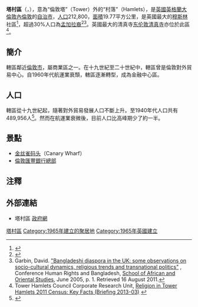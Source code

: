 {{noteTA
|G1=UK Places
|G2=Unit
|T=zh-hant:塔村倫敦自治市;zh-tw:哈姆雷特塔倫敦自治市;zh-hk:塔村區;zh-hans:陶尔哈姆莱茨区;zh-mo:塔村區;
|1=zh-hant:塔村倫敦自治市;zh-tw:哈姆雷特塔倫敦自治市;zh-hk:塔村區;zh-hans:陶尔哈姆莱茨区;zh-mo:塔村區;
}}
{{Infobox London Borough 
|name=塔村區
|en_name=London Borough of Tower Hamlets
|short_name=Tower Hamlets
|imagename = Image:Tower Hamlets in Greater London.svg
|status = [[倫敦自治市|倫敦自治市]]
|area_rank = 348
|area_km2= 19.77
|ons_code= 00BG
|adminhq = Clove Crescent, Blackwallt
|ethnicity = 
|url = {{url|http://www.towerhamlets.gov.uk}}
|leadership= Leader & Cabinet
|mayor=Shafiqul Haque
|mps=Jim Fitzpatrick<br />George Galloway
|gla_constituency   = City and East London
|gla_member=John Biggs
}}
'''塔村區'''（{{lang-en|London Borough of Tower Hamlets}}，{{audio|En-uk-LBTowerHamlets.ogg|{{ipa|/lʌndən bʌɹə ɒv ˈtaʊə ˌhæmlɪts}}/}}），意為“倫敦塔”（Tower）外的“村落”（Hamlets），是[[英國|英國]][[英格蘭|英格蘭]][[大倫敦|大倫敦]][[內倫敦|內倫敦]]的[[倫敦自治市|自治市]]，[[人口|人口]]212,800，[[面積|面積]]19.77平方公里，是英國最大的[[穆斯林|穆斯林]]社區<ref name="auto">{{cite web|url=http://www.banglastories.org/about-the-project/the-locations/tower-hamlets.html|title=Bangla Stories|work=banglastories.org|access-date=2021-08-17|archive-date=2021-05-25|archive-url=https://web.archive.org/web/20210525085410/http://www.banglastories.org/about-the-project/the-locations/tower-hamlets.html|dead-url=no}}</ref>，超過30%人口為[[孟加拉裔英國人|孟加拉裔]]<ref name="auto1">{{cite book|last1=Eade|first1=John|editor1-last=Metcalf|editor1-first=Barbara Daly|title=Making Muslim Space in North America and Europe|date=1996|publisher=[[University_of_California_Press|University of California Press]]|location=Berkeley|isbn=0520204042|url=https://archive.org/details/makingmuslimspac0000unse|access-date=19 April 2015|chapter=Nationalism, Community, and the Islamisation of Space in London|quote=As one of the few mosques in Britain permitted to broadcast calls to prayer (azan), the mosque soon found itself at the centre of a public debate about "noise pollution" when local non-Muslim residents began to protest.}}</ref><ref>Garbin, David. [http://www.surrey.ac.uk/cronem/files/BE04B01Ed01.pdf "Bangladeshi diaspora in the UK: some observations on socio-cultural dynamics, religious trends and transnational politics"] {{Wayback|url=http://www.surrey.ac.uk/cronem/files/BE04B01Ed01.pdf |date=20170104015141 }}, Conference Human Rights and Bangladesh, [[SOAS,_University_of_London|School of African and Oriental Studies]], June 2005, p. 1. Retrieved 16 August 2011.</ref>。英國最大的清真寺[[东伦敦清真寺|东伦敦清真寺]]亦位於此區<ref name="censuskeyfacts">Tower Hamlets Council Corporate Research Unit, [http://www.towerhamlets.gov.uk/idoc.ashx?docid=a1d93377-5375-4aab-9eb4-14e6a56accb5&version=1 Religion in Tower Hamlets 2011 Census: Key Facts (Briefing 2013-03)] {{Webarchive|url=https://web.archive.org/web/20140805153211/http://towerhamlets.gov.uk/idoc.ashx?docid=a1d93377-5375-4aab-9eb4-14e6a56accb5&version=1 |date=5 August 2014 }}</ref>。

==簡介==
轄區鄰近[[倫敦市|倫敦市]]，屬商業區之一。在十九世紀至二十世紀中，轄區曾是倫敦對外貿易中心。自1960年代航運業衰頹，轄區逐漸轉型，成為金融中心區。

==人口==
轄區從十九世紀起，隨著對外貿易發展人口不斷上升。至1940年代人口共有489,956人<ref>{{cite web |url=http://www.visionofbritain.org.uk/data_cube_table_page.jsp?data_theme=T_POP&data_cube=N_TPop&u_id=10057346&c_id=10001043&add=N |title=Tower Hamlets: Total Population |accessdate=2011-09-06 |work=A Vision of Britain Through Time |publisher=Great Britain Historical GIS Project |archive-date=2012-10-25 |archive-url=https://web.archive.org/web/20121025143331/http://www.visionofbritain.org.uk/data_cube_table_page.jsp?data_theme=T_POP&data_cube=N_TPop&u_id=10057346&c_id=10001043&add=N |dead-url=no }}</ref>。然而在航運業衰微後，目前人口比高峰期少了約一半。

==景點==
*[[金丝雀码头|金丝雀码头]]（Canary Wharf）
*[[滙豐大廈_(倫敦)|倫敦匯豐銀行總部]]

== 注釋 ==
{{reflist}}

== 外部連結 ==
* {{en}}塔村區 [http://www.towerhamlets.gov.uk 政府網] {{Wayback|url=http://www.towerhamlets.gov.uk/ |date=20080409101559 }}
{{London borough}}

{{coord|51|31|N|0|03|W|region:GB_type:adm1st|display=title}}

{{DEFAULTSORT:Tower Hamlets}}
[[Category:塔村區|]]
[[Category:1965年建立的聚居地|Category:1965年建立的聚居地]]
[[Category:1965年英國建立|Category:1965年英國建立]]